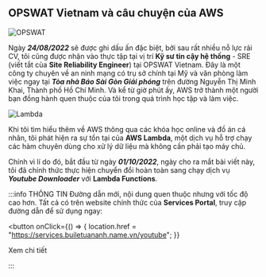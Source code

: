 ## OPSWAT Vietnam và câu chuyện của AWS

![OPSWAT](../img/opswat.png)

Ngày **_24/08/2022_** sẽ được ghi dấu ấn đặc biệt, bởi sau rất nhiều nỗ lực rải CV,
tôi cũng được nhận vào thực tập tại vị trí **Kỹ sư tin cậy hệ thống** - SRE (viết
tắt của **Site Reliability Engineer**) tại OPSWAT Vietnam. Đây là một công ty
chuyên về an ninh mạng có trụ sở chính tại Mỹ và văn phòng làm việc ngay
tại **_Tòa nhà Báo Sài Gòn Giải phóng_** trên đường Nguyễn Thị Minh Khai, Thành phố
Hồ Chí Minh. Và kể từ giờ phút ấy, AWS trở thành một người bạn đồng hành quen thuộc
của tôi trong quá trình học tập và làm việc.

![Lambda](../img/lambda.png)

Khi tôi tìm hiểu thêm về AWS thông qua các khóa học online và đồ án cá nhân,
tôi phát hiện ra sự tồn tại của **AWS Lambda**, một dịch vụ hỗ trợ
chạy các hàm chuyên dùng cho xử lý dữ liệu mà không cần phải tạo máy chủ.

Chính vì lí do đó, bắt đầu từ ngày **_01/10/2022_**, ngày cho ra mắt bài viết này,
tôi đã chính thức thực hiện chuyển đổi hoàn toàn sang chạy dịch vụ **_Youtube Downloader_**
với **Lambda Functions**.

:::info THÔNG TIN
Đường dẫn mới, nội dung quen thuộc nhưng với tốc độ cao hơn. Tất cả có trên website
chính thức của **Services Portal**, truy cập đường dẫn để sử dụng ngay:

<button
  onClick={() => {
    location.href = "https://services.builetuananh.name.vn/youtube";
  }}
>
  Xem chi tiết
</button>

:::
